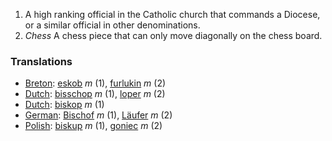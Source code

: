 #A high ranking official in the Catholic church that commands a Diocese, or a similar official in other denominations.
#''Chess'' A chess piece that can only move diagonally on the chess board.

=== Translations ===
*[[Breton]]: [[eskob]] ''m'' (1), [[furlukin]] ''m'' (2)
*[[Dutch]]: [[bisschop]] ''m'' (1), [[loper]] ''m'' (2)
*[[Dutch]]: [[biskop]] ''m'' (1)
*[[German]]: [[Bischof]] ''m'' (1), [[Läufer]] ''m'' (2)
*[[Polish]]: [[biskup]] ''m'' (1), [[goniec]] ''m'' (2)